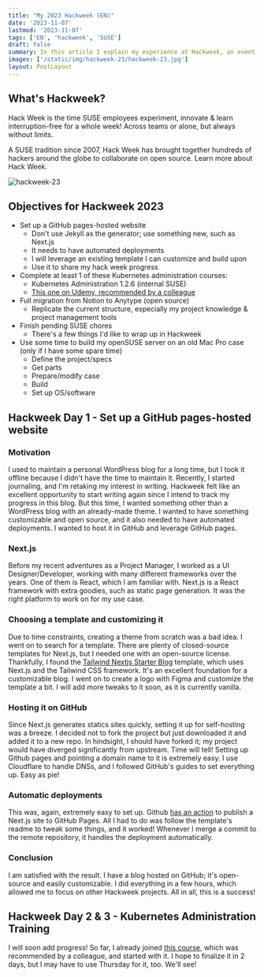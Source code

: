 ```yaml
---
title: "My 2023 Hackweek (EN)"
date: '2023-11-07'
lastmod: '2023-11-07'
tags: ['EN', 'hackweek', 'SUSE']
draft: false
summary: In this article I explain my experience at Hackweek, an event organised by my company, SUSE, where we can work on our own projects for a week.
images: ['/static/img/hackweek-23/hackweek-23.jpg']
layout: PostLayout
---
```



## What's Hackweek?

Hack Week is the time SUSE employees experiment, innovate & learn interruption-free for a whole week! Across teams or alone, but always without limits.

A SUSE tradition since 2007, Hack Week has brought together hundreds of hackers around the globe to collaborate on open source. Learn more about Hack Week.

![hackweek-23](/static/img/hackweek-23/hackweek-23.jpg)

<TOCInline toc={props.toc} asDisclosure toHeading={3} />

## Objectives for Hackweek 2023

- Set up a GitHub pages-hosted website
  - Don't use Jekyll as the generator; use something new, such as Next.js
  - It needs to have automated deployments
  - I will leverage an existing template I can customize and build upon
  - Use it to share my hack week progress
- Complete at least 1 of these Kubernetes administration courses:
  - Kubernetes Administration 1.2.6 (internal SUSE)
  - [This one on Udemy, recommended by a colleague]((https://www.udemy.com/course/certified-kubernetes-administrator-with-practice-tests/))
- Full migration from Notion to Anytype (open source)
  - Replicate the current structure, especially my project knowledge & project management tools
- Finish pending SUSE chores
  - There's a few things I'd like to wrap up in Hackweek
- Use some time to build my openSUSE server on an old Mac Pro case (only if I have some spare time)
  - Define the project/specs
  - Get parts
  - Prepare/modify case
  - Build
  - Set up OS/software

## Hackweek Day 1 - Set up a GitHub pages-hosted website

### Motivation

I used to maintain a personal WordPress blog for a long time, but I took it offline because I didn't have the time to maintain it. Recently, I started journaling, and I'm retaking my interest in writing.
Hackweek felt like an excellent opportunity to start writing again since I intend to track my progress in this blog.
But this time, I wanted something other than a WordPress blog with an already-made theme. I wanted to have something customizable and open source, and it also needed to have automated deployments. I wanted to host it in GitHub and leverage GitHub pages.

### Next.js

Before my recent adventures as a Project Manager, I worked as a UI Designer/Developer, working with many different frameworks over the years. One of them is React, which I am familiar with. Next.js is a React framework with extra goodies, such as static page generation. It was the right platform to work on for my use case.

### Choosing a template and customizing it

Due to time constraints, creating a theme from scratch was a bad idea. I went on to search for a template. There are plenty of closed-source templates for Next.js, but I needed one with an open-source license. Thankfully, I found the [Tailwind Nextjs Starter Blog](https://github.com/timlrx/tailwind-nextjs-starter-blog) template, which uses Next.js and the Tailwind CSS framework. It's an excellent foundation for a customizable blog.
I went on to create a logo with Figma and customize the template a bit. I will add more tweaks to it soon, as it is currently vanilla.

### Hosting it on GitHub

Since Next.js generates statics sites quickly, setting it up for self-hosting was a breeze. I decided not to fork the project but just downloaded it and added it to a new repo. In hindsight, I should have forked it; my project would have diverged significantly from upstream. Time will tell!
Setting up Github pages and pointing a domain name to it is extremely easy. I use Cloudflare to handle DNSs, and I followed GitHub's guides to set everything up. Easy as pie!

### Automatic deployments

This was, again, extremely easy to set up. Github [has an action](https://github.com/jhmarina/zenon-blog/actions/workflows/nextjs.yml) to publish a Next.js site to GitHub Pages. All I had to do was follow the template's readme to tweak some things, and it worked! Whenever I merge a commit to the remote repository, it handles the deployment automatically.

### Conclusion

I am satisfied with the result. I have a blog hosted on GitHub; it's open-source and easily customizable. I did everything in a few hours, which allowed me to focus on other Hackweek projects. All in all, this is a success!

## Hackweek Day 2 & 3 - Kubernetes Administration Training

I will soon add progress! So far, I already joined [this course](https://www.udemy.com/course/certified-kubernetes-administrator-with-practice-tests/), which was recommended by a colleague, and started with it. I hope to finalize it in 2 days, but I may have to use Thursday for it, too. We'll see!
